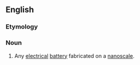 ==English==

===Etymology===
{{prefix|en|nano|battery}}

===Noun===
{{wikipedia|Nanobatteries}}
{{en-noun}}

# {{lb|en|physics}} Any [[electrical]] [[battery]] fabricated on a [[nanoscale]].